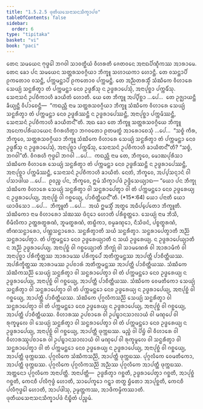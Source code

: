 ```yaml
---
title: "1.5.2.5 ᨴᩩᨲᩥᨿᩈᩮᨶᩣᩈᨶᩈᩥᨠ᩠ᨡᩣᨸᨴ"
tableOfContents: false
sidebar:
  order: 6
type: "tipitaka"
basket: "vi"
book: "paci"
---
```



<DynamicBreadcrumb />

<Division number="114" book="paci">

<Paragraph number="400" book="paci">
ᨲᩮᨶ ᩈᨾᨿᩮᨶ ᨻᩩᨴ᩠ᨵᩮᩤ ᨽᨣᩅᩤ ᩈᩣᩅᨲ᩠ᨳᩥᨿᩴ ᩅᩥᩉᩁᨲᩥ ᨩᩮᨲᩅᨶᩮ ᩋᨶᩣᨳᨸᩥᨱ᩠ᨯᩥᨠᩔ ᩋᩣᩁᩣᨾᩮ. ᨲᩮᨶ ᨡᩮᩣ ᨸᨶ ᩈᨾᨿᩮᨶ ᩈᨲ᩠ᨲᩁᩈᩅᨣ᩠ᨣᩥᨿᩣ ᨽᩥᨠ᩠ᨡᩪ ᩈᩉᩣᨿᨠᩣ ᩉᩮᩣᨶ᩠ᨲᩥ. ᨲᩮ ᩅᩈᨶ᩠ᨲᩣᨸᩥ ᩑᨠᨲᩮᩣᩅ ᩅᩈᨶ᩠ᨲᩥ, ᨸᨠ᩠ᨠᨾᨶ᩠ᨲᩣᨸᩥ ᩑᨠᨲᩮᩣᩅ ᨸᨠ᩠ᨠᨾᨶ᩠ᨲᩥ. ᨲᩮ ᩋᨬ᩠ᨬᨲᩁᩈ᩠ᨾᩥᩴ ᩈᩴᨥᩥᨠᩮ ᩅᩥᩉᩣᩁᩮ ᩈᩮᨿ᩠ᨿᩴ ᩈᨶ᩠ᨳᩁᩥᨲ᩠ᩅᩣ ᨲᩴ ᨸᨠ᩠ᨠᨾᨶ᩠ᨲᩣ ᨶᩮᩅ ᩏᨴ᩠ᨵᩁᩥᩴᩈᩩ ᨶ ᩏᨴ᩠ᨵᩁᩣᨸᩮᩈᩩᩴ, ᩋᨶᩣᨸᩩᨧ᩠ᨨᩣ ᨸᨠ᩠ᨠᨾᩥᩴᩈᩩ. ᩈᩮᨶᩣᩈᨶᩴ ᩏᨸᨧᩥᨠᩣᩉᩥ ᨡᩣᨿᩥᨲᩴ ᩉᩮᩣᨲᩥ. ᨿᩮ ᨲᩮ ᨽᩥᨠ᩠ᨡᩪ ᩋᨸ᩠ᨸᩥᨧ᩠ᨨᩣ …ᨸᩮ…  ᨲᩮ ᩏᨩ᩠ᨫᩣᨿᨶ᩠ᨲᩥ ᨡᩥᨿ᩠ᨿᨶ᩠ᨲᩥ ᩅᩥᨸᩣᨧᩮᨶ᩠ᨲᩥ—  “ᨠᨳᨬ᩠ᩉᩥ ᨶᩣᨾ ᩈᨲ᩠ᨲᩁᩈᩅᨣ᩠ᨣᩥᨿᩣ ᨽᩥᨠ᩠ᨡᩪ ᩈᩴᨥᩥᨠᩮ ᩅᩥᩉᩣᩁᩮ ᩈᩮᨿ᩠ᨿᩴ ᩈᨶ᩠ᨳᩁᩥᨲ᩠ᩅᩣ ᨲᩴ ᨸᨠ᩠ᨠᨾᨶ᩠ᨲᩣ ᨶᩮᩅ ᩏᨴ᩠ᨵᩁᩥᩔᨶ᩠ᨲᩥ ᨶ ᩏᨴ᩠ᨵᩁᩣᨸᩮᩔᨶ᩠ᨲᩥ, ᩋᨶᩣᨸᩩᨧ᩠ᨨᩣ ᨸᨠ᩠ᨠᨾᩥᩔᨶ᩠ᨲᩥ, ᩈᩮᨶᩣᩈᨶᩴ ᩏᨸᨧᩥᨠᩣᩉᩥ ᨡᩣᨿᩥᨲᨶ᩺”ᨲᩥ.
</Paragraph>

<Paragraph number="401" book="paci">
ᩋᨳ ᨡᩮᩣ ᨲᩮ ᨽᩥᨠ᩠ᨡᩪ ᩈᨲ᩠ᨲᩁᩈᩅᨣ᩠ᨣᩥᨿᩮ ᨽᩥᨠ᩠ᨡᩪ ᩋᨶᩮᨠᨸᩁᩥᨿᩣᨿᩮᨶ ᩅᩥᨣᩁᩉᩥᨲ᩠ᩅᩣ ᨽᨣᩅᨲᩮᩣ ᩑᨲᨾᨲ᩠ᨳᩴ ᩋᩣᩁᩮᩣᨧᩮᩈᩩᩴ …ᨸᩮ…  “ᩈᨧ᩠ᨧᩴ ᨠᩥᩁ, ᨽᩥᨠ᩠ᨡᩅᩮ, ᩈᨲ᩠ᨲᩁᩈᩅᨣ᩠ᨣᩥᨿᩣ ᨽᩥᨠ᩠ᨡᩪ ᩈᩴᨥᩥᨠᩮ ᩅᩥᩉᩣᩁᩮ ᩈᩮᨿ᩠ᨿᩴ ᩈᨶ᩠ᨳᩁᩥᨲ᩠ᩅᩣ ᨲᩴ ᨸᨠ᩠ᨠᨾᨶ᩠ᨲᩣ ᨶᩮᩅ ᩏᨴ᩠ᨵᩁᩥᩴᩈᩩ ᨶ ᩏᨴ᩠ᨵᩁᩣᨸᩮᩈᩩᩴ, ᩋᨶᩣᨸᩩᨧ᩠ᨨᩣ ᨸᨠ᩠ᨠᨾᩥᩴᩈᩩ, ᩈᩮᨶᩣᩈᨶᩴ ᩏᨸᨧᩥᨠᩣᩉᩥ ᨡᩣᨿᩥᨲᨶ᩺”ᨲᩥ? “ᩈᨧ᩠ᨧᩴ, ᨽᨣᩅᩤ”ᨲᩥ. ᩅᩥᨣᩁᩉᩥ ᨻᩩᨴ᩠ᨵᩮᩤ ᨽᨣᩅᩤ …ᨸᩮ…  ᨠᨳᨬ᩠ᩉᩥ ᨶᩣᨾ ᨲᩮ, ᨽᩥᨠ᩠ᨡᩅᩮ, ᨾᩮᩣᨥᨸᩩᩁᩥᩈᩣ ᩈᩴᨥᩥᨠᩮ ᩅᩥᩉᩣᩁᩮ ᩈᩮᨿ᩠ᨿᩴ ᩈᨶ᩠ᨳᩁᩥᨲ᩠ᩅᩣ ᨲᩴ ᨸᨠ᩠ᨠᨾᨶ᩠ᨲᩣ ᨶᩮᩅ ᩏᨴ᩠ᨵᩁᩥᩔᨶ᩠ᨲᩥ ᨶ ᩏᨴ᩠ᨵᩁᩣᨸᩮᩔᨶ᩠ᨲᩥ, ᩋᨶᩣᨸᩩᨧ᩠ᨨᩣ ᨸᨠ᩠ᨠᨾᩥᩔᨶ᩠ᨲᩥ, ᩈᩮᨶᩣᩈᨶᩴ ᩏᨸᨧᩥᨠᩣᩉᩥ ᨡᩣᨿᩥᨲᩴ. ᨶᩮᨲᩴ, ᨽᩥᨠ᩠ᨡᩅᩮ, ᩋᨸ᩠ᨸᩈᨶ᩠ᨶᩣᨶᩴ ᩅᩤ ᨸᩈᩣᨴᩤᨿ …ᨸᩮ…  ᩑᩅᨬ᩠ᨧ ᨸᨶ, ᨽᩥᨠ᩠ᨡᩅᩮ, ᩍᨾᩴ ᩈᩥᨠ᩠ᨡᩣᨸᨴᩴ ᩏᨴ᩠ᨴᩥᩈᩮᨿ᩠ᨿᩣᨳ—
</Paragraph>

</Division>
<Division number="115" book="paci">

<Paragraph number="402" book="paci">
<Emphasis>“ᨿᩮᩣ ᨸᨶ ᨽᩥᨠ᩠ᨡᩩ ᩈᩴᨥᩥᨠᩮ ᩅᩥᩉᩣᩁᩮ ᩈᩮᨿ᩠ᨿᩴ ᩈᨶ᩠ᨳᩁᩥᨲ᩠ᩅᩣ ᩅᩤ ᩈᨶ᩠ᨳᩁᩣᨸᩮᨲ᩠ᩅᩣ ᩅᩤ ᨲᩴ ᨸᨠ᩠ᨠᨾᨶ᩠ᨲᩮᩣ ᨶᩮᩅ ᩏᨴ᩠ᨵᩁᩮᨿ᩠ᨿ ᨶ ᩏᨴ᩠ᨵᩁᩣᨸᩮᨿ᩠ᨿ, ᩋᨶᩣᨸᩩᨧ᩠ᨨᩴ ᩅᩤ ᨣᨧ᩠ᨨᩮᨿ᩠ᨿ, ᨸᩣᨧᩥᨲ᩠ᨲᩥᨿᨶ᩺”</Emphasis>ᨲᩥ. (*15*:<Emphasis>64</Emphasis>)
</Paragraph>

</Division>
<Division number="116" book="paci">

<Paragraph number="403" book="paci">
<Emphasis>ᨿᩮᩣ ᨸᨶᩣ</Emphasis>ᨲᩥ ᨿᩮᩣ ᨿᩣᨴᩥᩈᩮᩣ …ᨸᩮ…  <Emphasis>ᨽᩥᨠ᩠ᨡᩪ</Emphasis>ᨲᩥ …ᨸᩮ…  ᩋᨿᩴ ᩍᨾᩈ᩠ᨾᩥᩴ ᩋᨲ᩠ᨳᩮ ᩋᨵᩥᨸ᩠ᨸᩮᨲᩮᩣ ᨽᩥᨠ᩠ᨡᩪᨲᩥ.
</Paragraph>

<Paragraph number="404" book="paci">
<Emphasis>ᩈᩴᨥᩥᨠᩮᩣ</Emphasis> ᨶᩣᨾ ᩅᩥᩉᩣᩁᩮᩣ ᩈᩴᨥᩔ ᨴᩥᨶ᩠ᨶᩮᩣ ᩉᩮᩣᨲᩥ ᨸᩁᩥᨧ᩠ᨧᨲ᩠ᨲᩮᩣ.
</Paragraph>

<Paragraph number="405" book="paci">
<Emphasis>ᩈᩮᨿ᩠ᨿᩴ</Emphasis> ᨶᩣᨾ ᨽᩥᩈᩥ, ᨧᩥᨾᩥᩃᩥᨠᩣ ᩏᨲ᩠ᨲᩁᨲ᩠ᨳᩁᨱᩴ, ᨽᩪᨾᨲ᩠ᨳᩁᨱᩴ, ᨲᨭ᩠ᨭᩥᨠᩣ, ᨧᨾ᩠ᨾᨡᨱ᩠ᨯᩮᩣ, ᨶᩥᩈᩦᨴᨶᩴ, ᨸᨧ᩠ᨧᨲ᩠ᨳᩁᨱᩴ, ᨲᩥᨱᩈᨶ᩠ᨳᩣᩁᩮᩣ, ᨸᨱ᩠ᨱᩈᨶ᩠ᨳᩣᩁᩮᩣ.
</Paragraph>

<Paragraph number="406" book="paci">
<Emphasis>ᩈᨶ᩠ᨳᩁᩥᨲ᩠ᩅᩣ</Emphasis>ᨲᩥ ᩈᨿᩴ ᩈᨶ᩠ᨳᩁᩥᨲ᩠ᩅᩣ.
</Paragraph>

<Paragraph number="407" book="paci">
<Emphasis>ᩈᨶ᩠ᨳᩁᩣᨸᩮᨲ᩠ᩅᩣ</Emphasis>ᨲᩥ ᩋᨬ᩠ᨬᩴ ᩈᨶ᩠ᨳᩁᩣᨸᩮᨲ᩠ᩅᩣ.
</Paragraph>

<Paragraph number="408" book="paci">
<Emphasis>ᨲᩴ ᨸᨠ᩠ᨠᨾᨶ᩠ᨲᩮᩣ ᨶᩮᩅ ᩏᨴ᩠ᨵᩁᩮᨿ᩠ᨿᩣ</Emphasis>ᨲᩥ ᨶ ᩈᨿᩴ ᩏᨴ᩠ᨵᩁᩮᨿ᩠ᨿ.
</Paragraph>

<Paragraph number="409" book="paci">
<Emphasis>ᨶ ᩏᨴ᩠ᨵᩁᩣᨸᩮᨿ᩠ᨿᩣ</Emphasis>ᨲᩥ ᨶ ᩋᨬ᩠ᨬᩴ ᩏᨴ᩠ᨵᩁᩣᨸᩮᨿ᩠ᨿ.
</Paragraph>

<Paragraph number="410" book="paci">
<Emphasis>ᩋᨶᩣᨸᩩᨧ᩠ᨨᩴ ᩅᩤ ᨣᨧ᩠ᨨᩮᨿ᩠ᨿᩣ</Emphasis>ᨲᩥ ᨽᩥᨠ᩠ᨡᩩᩴ ᩅᩤ ᩈᩣᨾᨱᩮᩁᩴ ᩅᩤ ᩋᩣᩁᩣᨾᩥᨠᩴ ᩅᩤ ᩋᨶᩣᨸᩩᨧ᩠ᨨᩣ ᨸᩁᩥᨠ᩠ᨡᩥᨲ᩠ᨲᩔ ᩋᩣᩁᩣᨾᩔ ᨸᩁᩥᨠ᩠ᨡᩮᨸᩴ ᩋᨲᩥᨠ᩠ᨠᨾᨶ᩠ᨲᩔ ᩋᩣᨸᨲ᩠ᨲᩥ ᨸᩣᨧᩥᨲ᩠ᨲᩥᨿᩔ. ᩋᨸᩁᩥᨠ᩠ᨡᩥᨲ᩠ᨲᩔ ᩋᩣᩁᩣᨾᩔ ᩏᨸᨧᩣᩁᩴ ᩋᨲᩥᨠ᩠ᨠᨾᨶ᩠ᨲᩔ ᩋᩣᨸᨲ᩠ᨲᩥ ᨸᩣᨧᩥᨲ᩠ᨲᩥᨿᩔ. ᩈᩴᨥᩥᨠᩮ ᩈᩴᨥᩥᨠᩈᨬ᩠ᨬᩦ ᩈᩮᨿ᩠ᨿᩴ ᩈᨶ᩠ᨳᩁᩥᨲ᩠ᩅᩣ ᩅᩤ ᩈᨶ᩠ᨳᩁᩣᨸᩮᨲ᩠ᩅᩣ ᩅᩤ ᨲᩴ ᨸᨠ᩠ᨠᨾᨶ᩠ᨲᩮᩣ ᨶᩮᩅ ᩏᨴ᩠ᨵᩁᩮᨿ᩠ᨿ ᨶ ᩏᨴ᩠ᨵᩁᩣᨸᩮᨿ᩠ᨿ, ᩋᨶᩣᨸᩩᨧ᩠ᨨᩴ ᩅᩤ ᨣᨧ᩠ᨨᩮᨿ᩠ᨿ, ᩋᩣᨸᨲ᩠ᨲᩥ ᨸᩣᨧᩥᨲ᩠ᨲᩥᨿᩔ. ᩈᩴᨥᩥᨠᩮ ᩅᩮᨾᨲᩥᨠᩮᩣ ᩈᩮᨿ᩠ᨿᩴ ᩈᨶ᩠ᨳᩁᩥᨲ᩠ᩅᩣ ᩅᩤ ᩈᨶ᩠ᨳᩁᩣᨸᩮᨲ᩠ᩅᩣ ᩅᩤ ᨲᩴ ᨸᨠ᩠ᨠᨾᨶ᩠ᨲᩮᩣ ᨶᩮᩅ ᩏᨴ᩠ᨵᩁᩮᨿ᩠ᨿ ᨶ ᩏᨴ᩠ᨵᩁᩣᨸᩮᨿ᩠ᨿ, ᩋᨶᩣᨸᩩᨧ᩠ᨨᩴ ᩅᩤ ᨣᨧ᩠ᨨᩮᨿ᩠ᨿ, ᩋᩣᨸᨲ᩠ᨲᩥ ᨸᩣᨧᩥᨲ᩠ᨲᩥᨿᩔ. ᩈᩴᨥᩥᨠᩮ ᨸᩩᨣ᩠ᨣᩃᩥᨠᩈᨬ᩠ᨬᩦ ᩈᩮᨿ᩠ᨿᩴ ᩈᨶ᩠ᨳᩁᩥᨲ᩠ᩅᩣ ᩅᩤ ᩈᨶ᩠ᨳᩁᩣᨸᩮᨲ᩠ᩅᩣ ᩅᩤ ᨲᩴ ᨸᨠ᩠ᨠᨾᨶ᩠ᨲᩮᩣ ᨶᩮᩅ ᩏᨴ᩠ᨵᩁᩮᨿ᩠ᨿ ᨶ ᩏᨴ᩠ᨵᩁᩣᨸᩮᨿ᩠ᨿ, ᩋᨶᩣᨸᩩᨧ᩠ᨨᩴ ᩅᩤ ᨣᨧ᩠ᨨᩮᨿ᩠ᨿ, ᩋᩣᨸᨲ᩠ᨲᩥ ᨸᩣᨧᩥᨲ᩠ᨲᩥᨿᩔ.
</Paragraph>

</Division>
<Division number="117" book="paci">

<Paragraph number="411" book="paci">
ᩅᩥᩉᩣᩁᩔ ᩏᨸᨧᩣᩁᩮ ᩅᩤ ᩏᨸᨭ᩠ᨮᩣᨶᩈᩣᩃᩣᨿᩴ ᩅᩤ ᨾᨱ᩠ᨯᨸᩮ ᩅᩤ ᩁᩩᨠ᩠ᨡᨾᩪᩃᩮ ᩅᩤ ᩈᩮᨿ᩠ᨿᩴ ᩈᨶ᩠ᨳᩁᩥᨲ᩠ᩅᩣ ᩅᩤ ᩈᨶ᩠ᨳᩁᩣᨸᩮᨲ᩠ᩅᩣ ᩅᩤ ᨲᩴ ᨸᨠ᩠ᨠᨾᨶ᩠ᨲᩮᩣ ᨶᩮᩅ ᩏᨴ᩠ᨵᩁᩮᨿ᩠ᨿ ᨶ ᩏᨴ᩠ᨵᩁᩣᨸᩮᨿ᩠ᨿ, ᩋᨶᩣᨸᩩᨧ᩠ᨨᩴ ᩅᩤ ᨣᨧ᩠ᨨᩮᨿ᩠ᨿ, ᩋᩣᨸᨲ᩠ᨲᩥ ᨴᩩᨠ᩠ᨠᨭᩔ. ᨾᨬ᩠ᨧᩴ ᩅᩤ ᨸᩦᨮᩴ ᩅᩤ ᩅᩥᩉᩣᩁᩮ ᩅᩤ ᩅᩥᩉᩣᩁᩔᩪᨸᨧᩣᩁᩮ ᩅᩤ ᩏᨸᨭ᩠ᨮᩣᨶᩈᩣᩃᩣᨿᩴ ᩅᩤ ᨾᨱ᩠ᨯᨸᩮ ᩅᩤ ᩁᩩᨠ᩠ᨡᨾᩪᩃᩮ ᩅᩤ ᩈᨶ᩠ᨳᩁᩥᨲ᩠ᩅᩣ ᩅᩤ ᩈᨶ᩠ᨳᩁᩣᨸᩮᨲ᩠ᩅᩣ ᩅᩤ ᨲᩴ ᨸᨠ᩠ᨠᨾᨶ᩠ᨲᩮᩣ ᨶᩮᩅ ᩏᨴ᩠ᨵᩁᩮᨿ᩠ᨿ ᨶ ᩏᨴ᩠ᨵᩁᩣᨸᩮᨿ᩠ᨿ, ᩋᨶᩣᨸᩩᨧ᩠ᨨᩴ ᩅᩤ ᨣᨧ᩠ᨨᩮᨿ᩠ᨿ, ᩋᩣᨸᨲ᩠ᨲᩥ ᨴᩩᨠ᩠ᨠᨭᩔ.
</Paragraph>

<Paragraph number="412" book="paci">
ᨸᩩᨣ᩠ᨣᩃᩥᨠᩮ ᩈᩴᨥᩥᨠᩈᨬ᩠ᨬᩦ, ᩋᩣᨸᨲ᩠ᨲᩥ ᨴᩩᨠ᩠ᨠᨭᩔ. ᨸᩩᨣ᩠ᨣᩃᩥᨠᩮ ᩅᩮᨾᨲᩥᨠᩮᩣ, ᩋᩣᨸᨲ᩠ᨲᩥ ᨴᩩᨠ᩠ᨠᨭᩔ. ᨸᩩᨣ᩠ᨣᩃᩥᨠᩮ ᨸᩩᨣ᩠ᨣᩃᩥᨠᩈᨬ᩠ᨬᩦ ᩋᨬ᩠ᨬᩔ ᨸᩩᨣ᩠ᨣᩃᩥᨠᩮ ᩋᩣᨸᨲ᩠ᨲᩥ ᨴᩩᨠ᩠ᨠᨭᩔ. ᩋᨲ᩠ᨲᨶᩮᩣ ᨸᩩᨣ᩠ᨣᩃᩥᨠᩮ ᩋᨶᩣᨸᨲ᩠ᨲᩥ.
</Paragraph>

</Division>
<Division number="118" book="paci">

<Paragraph number="413" book="paci">
ᩋᨶᩣᨸᨲ᩠ᨲᩥ—  ᩏᨴ᩠ᨵᩁᩥᨲ᩠ᩅᩣ ᨣᨧ᩠ᨨᨲᩥ, ᩏᨴ᩠ᨵᩁᩣᨸᩮᨲ᩠ᩅᩣ ᨣᨧ᩠ᨨᨲᩥ, ᩋᩣᨸᩩᨧ᩠ᨨᩴ ᨣᨧ᩠ᨨᨲᩥ, ᨠᩮᨶᨧᩥ ᨸᩃᩥᨻᩩᨴ᩠ᨵᩴ ᩉᩮᩣᨲᩥ, ᩈᩣᨸᩮᨠ᩠ᨡᩮᩣ ᨣᨶ᩠ᨲ᩠ᩅᩣ ᨲᨲ᩠ᨳ ᨮᩥᨲᩮᩣ ᩋᩣᨸᩩᨧ᩠ᨨᨲᩥ, ᨠᩮᨶᨧᩥ ᨸᩃᩥᨻᩩᨴ᩠ᨵᩮᩤ ᩉᩮᩣᨲᩥ, ᩋᩣᨸᨴᩤᩈᩩ, ᩏᨾ᩠ᨾᨲ᩠ᨲᨠᩔ, ᩋᩣᨴᩥᨠᨾ᩠ᨾᩥᨠᩔᩣᨲᩥ.

</Paragraph>
</Division>

<Paragraph number="414" type="center" book="paci">
ᨴᩩᨲᩥᨿᩈᩮᨶᩣᩈᨶᩈᩥᨠ᩠ᨡᩣᨸᨴᩴ ᨶᩥᨭ᩠ᨮᩥᨲᩴ ᨸᨬ᩠ᨧᨾᩴ.
</Paragraph>